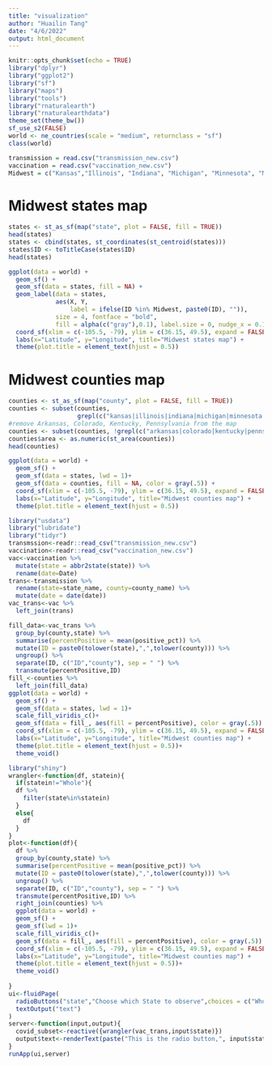 ```yaml
---
title: "visualization"
author: "Huailin Tang"
date: "4/6/2022"
output: html_document
---
```


```r
knitr::opts_chunk$set(echo = TRUE)
library("dplyr")
library("ggplot2")
library("sf")
library("maps")
library("tools")
library("rnaturalearth")
library("rnaturalearthdata")
theme_set(theme_bw())
sf_use_s2(FALSE) 
world <- ne_countries(scale = "medium", returnclass = "sf")
class(world)
```

```r
transmission = read.csv("transmission_new.csv")
vaccination = read.csv("vaccination_new.csv")
Midwest = c("Kansas","Illinois", "Indiana", "Michigan", "Minnesota", "Missouri", "Nebraska", "North Dakota", "Ohio", "South Dakota", "Wisconsin", "Iowa")
```

# Midwest states map
```r
states <- st_as_sf(map("state", plot = FALSE, fill = TRUE))
head(states)
states <- cbind(states, st_coordinates(st_centroid(states)))
states$ID <- toTitleCase(states$ID)
head(states)
```

```r
ggplot(data = world) +
  geom_sf() +
  geom_sf(data = states, fill = NA) + 
  geom_label(data = states, 
             aes(X, Y, 
                 label = ifelse(ID %in% Midwest, paste0(ID), "")), 
             size = 4, fontface = "bold", 
             fill = alpha(c("gray"),0.1), label.size = 0, nudge_x = 0.1) +
  coord_sf(xlim = c(-105.5, -79), ylim = c(36.15, 49.5), expand = FALSE) +
  labs(x="Latitude", y="Longitude", title="Midwest states map") +
  theme(plot.title = element_text(hjust = 0.5))
```

# Midwest counties map
```r
counties <- st_as_sf(map("county", plot = FALSE, fill = TRUE))
counties <- subset(counties,
                   grepl(c("kansas|illinois|indiana|michigan|minnesota|missouri|nebraska|north dakota|ohio|south dakota|wisconsin|iowa"), counties$ID))
#remove Arkansas, Colorado, Kentucky, Pennsylvania from the map
counties <- subset(counties, !grepl(c("arkansas|colorado|kentucky|pennsylvania"), counties$ID)) 
counties$area <- as.numeric(st_area(counties))
head(counties)
```

```r
ggplot(data = world) +
  geom_sf() +
  geom_sf(data = states, lwd = 1)+
  geom_sf(data = counties, fill = NA, color = gray(.5)) +
  coord_sf(xlim = c(-105.5, -79), ylim = c(36.15, 49.5), expand = FALSE) +
  labs(x="Latitude", y="Longitude", title="Midwest counties map") +
  theme(plot.title = element_text(hjust = 0.5))
```

```r
library("usdata")
library("lubridate")
library("tidyr")
transmssion<-readr::read_csv("transmission_new.csv")
vaccination<-readr::read_csv("vaccination_new.csv")
vac<-vaccination %>% 
  mutate(state = abbr2state(state)) %>% 
  rename(date=Date)
trans<-transmission %>% 
  rename(state=state_name, county=county_name) %>% 
  mutate(date = date(date))
vac_trans<-vac %>% 
  left_join(trans)

fill_data<-vac_trans %>% 
  group_by(county,state) %>% 
  summarise(percentPositive = mean(positive_pct)) %>% 
  mutate(ID = paste0(tolower(state),",",tolower(county))) %>% 
  ungroup() %>% 
  separate(ID, c("ID","county"), sep = " ") %>% 
  transmute(percentPositive,ID)
fill_<-counties %>% 
  left_join(fill_data)
ggplot(data = world) +
  geom_sf() +
  geom_sf(data = states, lwd = 1)+
  scale_fill_viridis_c()+
  geom_sf(data = fill_, aes(fill = percentPositive), color = gray(.5)) +
  coord_sf(xlim = c(-105.5, -79), ylim = c(36.15, 49.5), expand = FALSE) +
  labs(x="Latitude", y="Longitude", title="Midwest counties map") +
  theme(plot.title = element_text(hjust = 0.5))+
  theme_void()
```

```r
library("shiny")
wrangler<-function(df, statein){
  if(statein!="Whole"){
  df %>% 
    filter(state%in%statein)
  }
  else{
    df
  }
}
plot<-function(df){
  df %>% 
  group_by(county,state) %>% 
  summarise(percentPositive = mean(positive_pct)) %>% 
  mutate(ID = paste0(tolower(state),",",tolower(county))) %>% 
  ungroup() %>% 
  separate(ID, c("ID","county"), sep = " ") %>% 
  transmute(percentPositive,ID) %>% 
  right_join(counties) %>% 
  ggplot(data = world) +
  geom_sf() +
  geom_sf(lwd = 1)+
  scale_fill_viridis_c()+
  geom_sf(data = fill_, aes(fill = percentPositive), color = gray(.5)) +
  coord_sf(xlim = c(-105.5, -79), ylim = c(36.15, 49.5), expand = FALSE) +
  labs(x="Latitude", y="Longitude", title="Midwest counties map") +
  theme(plot.title = element_text(hjust = 0.5))+
  theme_void()
  
}
ui<-fluidPage(
  radioButtons("state","Choose which State to observe",choices = c("Whole",unique(vac_trans$state))),
  textOutput("text")
)
server<-function(input,output){
  covid_subset<-reactive({wrangler(vac_trans,input$state)})
  output$text<-renderText(paste("This is the radio button,", input$state))
}
runApp(ui,server)
```


